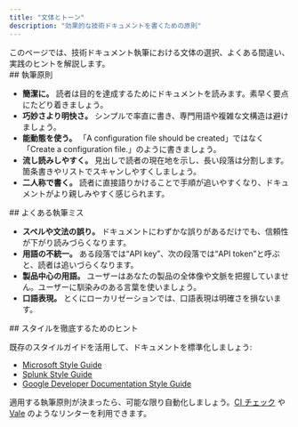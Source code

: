 ```yaml
---
title: "文体とトーン"
description: "効果的な技術ドキュメントを書くための原則"
---
```


<Tip>
  このページでは、技術ドキュメント執筆における文体の選択、よくある間違い、実践のヒントを解説します。
</Tip>

<div id="writing-principles">
  ## 執筆原則
</div>

* **簡潔に。** 読者は目的を達成するためにドキュメントを読みます。素早く要点にたどり着きましょう。
* **巧妙さより明快さ。** シンプルで率直に書き、専門用語や複雑な文構造は避けましょう。
* **能動態を使う。** 「A configuration file should be created」ではなく「Create a configuration file.」のように書きましょう。
* **流し読みしやすく。** 見出しで読者の現在地を示し、長い段落は分割します。箇条書きやリストでスキャンしやすくしましょう。
* **二人称で書く。** 読者に直接語りかけることで手順が追いやすくなり、ドキュメントがより親しみやすく感じられます。

<div id="common-writing-mistakes">
  ## よくある執筆ミス
</div>

* **スペルや文法の誤り。** ドキュメントにわずかな誤りがあるだけでも、信頼性が下がり読みづらくなります。
* **用語の不統一。** ある段落では“API key”、次の段落では“API token”と呼ぶと、読者は追いづらくなります。
* **製品中心の用語。** ユーザーはあなたの製品の全体像や文脈を把握していません。ユーザーに馴染みのある言葉を使いましょう。
* **口語表現。** とくにローカリゼーションでは、口語表現は明確さを損ないます。

<div id="tips-for-enforcing-style">
  ## スタイルを徹底するためのヒント
</div>

既存のスタイルガイドを活用して、ドキュメントを標準化しましょう:

* [Microsoft Style Guide](https://learn.microsoft.com/en-us/style-guide/welcome/)
* [Splunk Style Guide](https://docs.splunk.com/Documentation/StyleGuide/current/StyleGuide/Howtouse)
* [Google Developer Documentation Style Guide](https://developers.google.com/style)

適用する執筆原則が決まったら、可能な限り自動化しましょう。[CI チェック](/ja/deploy/ci) や [Vale](https://vale.sh) のようなリンターを利用できます。